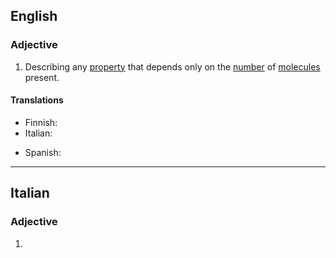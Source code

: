 ==English==

===Adjective===
{{en-adj|-}}

# {{lb|en|chemistry|physics}} Describing any [[property]] that depends only on the [[number]] of [[molecule]]s present.

====Translations====
{{trans-top|property}}
* Finnish: {{t|fi|kolligatiivinen}}
* Italian: {{t+|it|colligativo}}
{{trans-mid}}
* Spanish: {{t|es|coligativo}}
{{trans-bottom}}

----

==Italian==

===Adjective===
{{head|it|adjective form}}

# {{feminine plural of|colligativo|lang=it}}